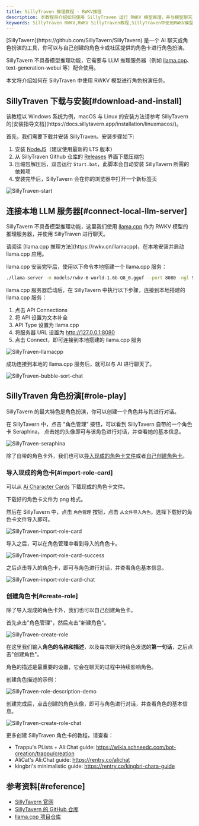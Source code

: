 ```yaml
---
title: SillyTraven 推理教程 - RWKV推理
description: 本教程将介绍如何使用 SillyTraven 运行 RWKV 模型推理，并与模型聊天对话。
keywords: SillyTraven RWKV,RWKV SillyTraven教程,SillyTraven中使用RWKV模型
---
```




<Callout type="info" emoji="ℹ️">
[SillyTavern](https://github.com/SillyTavern/SillyTavern) 是一个 AI 聊天或角色扮演的工具，你可以与自己创建的角色卡或社区提供的角色卡进行角色扮演。

SillyTavern 不具备模型推理功能，它需要与 LLM 推理服务器（例如 [llama.cpp](https://github.com/ggerganov/llama.cpp)、text-generation-webui 等）配合使用。
</Callout>

本文将介绍如何在 SillyTraven 中使用 RWKV 模型进行角色扮演任务。

## SillyTraven 下载与安装[#download-and-install]

<Callout type="info" emoji="ℹ️">
该教程以 Windows 系统为例，macOS 与 Linux 的安装方法请参考 SillyTavern 的[安装指导文档](https://docs.sillytavern.app/installation/linuxmacos/)。
</Callout>

首先，我们需要下载并安装 SillyTraven。安装步骤如下:

1. 安装 [NodeJS](https://nodejs.org/)（建议使用最新的 LTS 版本）
2. 从 SillyTraven Github 仓库的 [Releases](https://github.com/SillyTavern/SillyTavern/releases) 界面下载压缩包
3. 压缩包解压后，双击运行 `Start.bat`，此脚本会自动安装 SillyTavern 所需的依赖项
4. 安装完毕后，SillyTavern 会在你的浏览器中打开一个新标签页

![SillyTraven-start](./imgs/SillyTraven-start.png)

## 连接本地 LLM 服务器[#connect-local-llm-server]

SillyTavern 不具备模型推理功能，这里我们使用 [llama.cpp](https://github.com/ggerganov/llama.cpp) 作为 RWKV 模型的推理服务器，并使用 SillyTraven 进行聊天。

<Callout type="info" emoji="ℹ️">
请阅读 [llama.cpp 推理方法](https://rwkv.cn/llamacpp)，在本地安装并启动 llama.cpp 应用。
</Callout>

llama.cpp 安装完毕后，使用以下命令本地搭建一个 llama.cpp 服务：

```bash copy
./llama-server -m models/rwkv-6-world-1.6b-Q8_0.gguf --port 8080 -ngl 99
```

llama.cpp 服务器启动后，在 SillyTavern 中执行以下步骤，连接到本地搭建的 llama.cpp 服务：

1. 点击 API Connections
2. 将 API 设置为文本补全
3. API Type 设置为 llama.cpp
4. 将服务器 URL 设置为 http://127.0.0.1:8080 
5. 点击 Connect，即可连接到本地搭建的 llama.cpp 服务

![SillyTraven-llamacpp](./imgs/SillyTraven-llamacpp.gif)

成功连接到本地的 llama.cpp 服务后，就可以与 AI 进行聊天了。

![SillyTraven-bubble-sort-chat](./imgs/SillyTraven-bubble-sort.png)

## SillyTraven 角色扮演[#role-play]

SillyTavern 的最大特色是角色扮演，你可以创建一个角色并与其进行对话。

在 SillyTavern 中，点击 "角色管理" 按钮，可以看到 SillyTavern 自带的一个角色卡 Seraphina， 点击她的头像即可与该角色进行对话，并查看她的基本信息。

![SillyTraven-seraphina](./imgs/SillyTraven-seraphina.png)

除了自带的角色卡外，我们也可以[导入现成的角色卡文件](#import-role-card)或者[自己创建角色卡](#create-role)。

### 导入现成的角色卡[#import-role-card]

可以从 [Ai Character Cards](https://aicharactercards.com/) 下载现成的角色卡文件。

<Callout type="info" emoji="ℹ️">
下载好的角色卡文件为 png 格式。
</Callout>

然后在 SillyTavern 中，点击 `角色管理` 按钮，点击 `从文件导入角色`，选择下载好的角色卡文件导入即可。

![SillyTraven-import-role-card](./imgs/SillyTraven-import-role-card.png)

导入之后，可以在角色管理中看到导入的角色卡。

![SillyTraven-import-role-card-success](./imgs/SillyTraven-import-role-card-success.png)

之后点击导入的角色卡，即可与角色进行对话，并查看角色基本信息。

![SillyTraven-import-role-card-chat](./imgs/SillyTraven-import-role-card-chat.png)

### 创建角色卡[#create-role]

除了导入现成的角色卡外，我们也可以自己创建角色卡。

首先点击"角色管理"，然后点击"新建角色"。

![SillyTraven-create-role](./imgs/SillyTraven-create-role.png)

在这里我们输入**角色的名称和描述**，以及每次聊天时角色发送的**第一句话**，之后点击"创建角色"。

<Callout type="info" emoji="ℹ️">
角色的描述是最重要的设置，它会在聊天的过程中持续影响角色。
</Callout>

创建角色描述的示例：

![SillyTraven-role-description-demo](./imgs/SillyTraven-role-description-demo.png)

创建完成后，点击创建的角色头像，即可与角色进行对话，并查看角色的基本信息。

![SillyTraven-create-role-chat](./imgs/SillyTraven-create-role-chat.png)

更多创建 SillyTraven 角色卡的教程，请查看：

- Trappu's PLists + Ali:Chat guide: https://wikia.schneedc.com/bot-creation/trappu/creation
- AliCat's Ali:Chat guide: https://rentry.co/alichat
- kingbri's minimalistic guide: https://rentry.co/kingbri-chara-guide

## 参考资料[#reference]

- [SillyTavern 官网](https://sillytavern.app/)
- [SillyTavern 的 GitHub 仓库](https://github.com/SillyTavern/SillyTavern)
- [llama.cpp 项目仓库](https://github.com/ggerganov/llama.cpp)